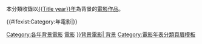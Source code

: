 <includeonly>本分類收錄以[[{{Title year}}年]]為背景的[[電影作品]]。

{{Yearnav|背景電影}}

[[Category:各年背景電影]]
[[Category:{{Title year}}年背景作品|電影{{Title year}}]]
[[Category:{{DECADE|{{Title year}}}}背景電影| ]]
{{#ifexist:Category:{{Title year}}年電影|[[Category:{{Title year}}年電影|背景]]}}</includeonly><noinclude>
[[Category:電影年表分類頁眉模板]]
</noinclude>